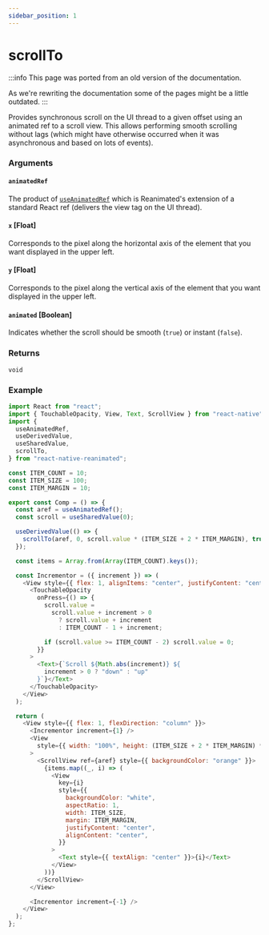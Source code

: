 ```yaml
---
sidebar_position: 1
---
```


# scrollTo

:::info
This page was ported from an old version of the documentation.

As we're rewriting the documentation some of the pages might be a little outdated.
:::

Provides synchronous scroll on the UI thread to a given offset using an animated ref to a scroll view. This allows performing smooth scrolling without lags (which might have otherwise occurred when it was asynchronous and based on lots of events).

### Arguments

#### `animatedRef`

The product of [`useAnimatedRef`](/docs/advanced/useAnimatedRef) which is Reanimated's extension of a standard React ref (delivers the view tag on the UI thread).

#### `x` [Float]

Corresponds to the pixel along the horizontal axis of the element that you want displayed in the upper left.

#### `y` [Float]

Corresponds to the pixel along the vertical axis of the element that you want displayed in the upper left.

#### `animated` [Boolean]

Indicates whether the scroll should be smooth (`true`) or instant (`false`).

### Returns

`void`

### Example

```js
import React from "react";
import { TouchableOpacity, View, Text, ScrollView } from "react-native";
import {
  useAnimatedRef,
  useDerivedValue,
  useSharedValue,
  scrollTo,
} from "react-native-reanimated";

const ITEM_COUNT = 10;
const ITEM_SIZE = 100;
const ITEM_MARGIN = 10;

export const Comp = () => {
  const aref = useAnimatedRef();
  const scroll = useSharedValue(0);

  useDerivedValue(() => {
    scrollTo(aref, 0, scroll.value * (ITEM_SIZE + 2 * ITEM_MARGIN), true);
  });

  const items = Array.from(Array(ITEM_COUNT).keys());

  const Incrementor = ({ increment }) => (
    <View style={{ flex: 1, alignItems: "center", justifyContent: "center" }}>
      <TouchableOpacity
        onPress={() => {
          scroll.value =
            scroll.value + increment > 0
              ? scroll.value + increment
              : ITEM_COUNT - 1 + increment;

          if (scroll.value >= ITEM_COUNT - 2) scroll.value = 0;
        }}
      >
        <Text>{`Scroll ${Math.abs(increment)} ${
          increment > 0 ? "down" : "up"
        }`}</Text>
      </TouchableOpacity>
    </View>
  );

  return (
    <View style={{ flex: 1, flexDirection: "column" }}>
      <Incrementor increment={1} />
      <View
        style={{ width: "100%", height: (ITEM_SIZE + 2 * ITEM_MARGIN) * 2 }}
      >
        <ScrollView ref={aref} style={{ backgroundColor: "orange" }}>
          {items.map((_, i) => (
            <View
              key={i}
              style={{
                backgroundColor: "white",
                aspectRatio: 1,
                width: ITEM_SIZE,
                margin: ITEM_MARGIN,
                justifyContent: "center",
                alignContent: "center",
              }}
            >
              <Text style={{ textAlign: "center" }}>{i}</Text>
            </View>
          ))}
        </ScrollView>
      </View>

      <Incrementor increment={-1} />
    </View>
  );
};
```
